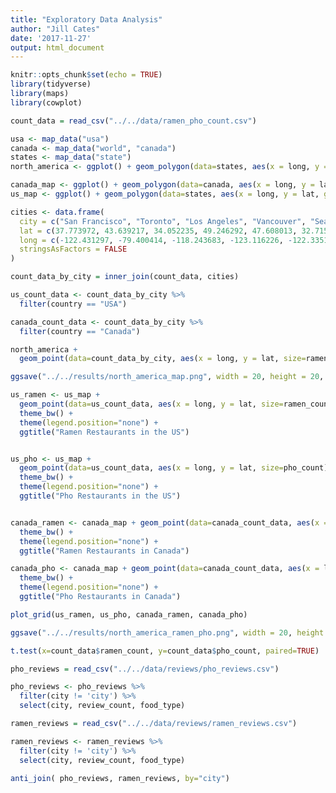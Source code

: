 ```yaml
---
title: "Exploratory Data Analysis"
author: "Jill Cates"
date: '2017-11-27'
output: html_document
---
```


```r
knitr::opts_chunk$set(echo = TRUE)
library(tidyverse)
library(maps)
library(cowplot)
```

```r
count_data = read_csv("../../data/ramen_pho_count.csv")

usa <- map_data("usa")
canada <- map_data("world", "canada")
states <- map_data("state")
north_america <- ggplot() + geom_polygon(data=states, aes(x = long, y = lat, group = group), color = "white", size=0.15, fill="#DCDCDC") + geom_polygon(data=canada, aes(x=long, y=lat, group = group), fill="#DCDCDC") +theme_classic() + coord_fixed(1.3)

canada_map <- ggplot() + geom_polygon(data=canada, aes(x = long, y = lat, group = group), color = "white", size=0.15, fill="#DCDCDC")
us_map <- ggplot() + geom_polygon(data=states, aes(x = long, y = lat, group = group), color = "white", size=0.15, fill="#DCDCDC")
```

```r
cities <- data.frame(
  city = c("San Francisco", "Toronto", "Los Angeles", "Vancouver", "Seattle", "San Diego", "New York", "Washington DC", "Chicago", "Las Vegas", "Boston", "Houston", "Portland", "Atlanta", "Philadelphia", "Phoenix", "Miami", "Denver", "Dallas", "Charlotte", "Minneapolis", "Montreal"),
  lat = c(37.773972, 43.639217, 34.052235, 49.246292, 47.608013, 32.715736, 40.730610, 38.930176, 41.881832, 36.114647, 42.361145, 29.759438, 45.523064, 33.753746, 39.952583, 33.448376, 25.761681, 39.742043, 32.897480, 35.227085, 44.986656, 45.5017),
  long = c(-122.431297, -79.400414, -118.243683, -123.116226, -122.335167, -117.161087, -73.935242, -77.070503, -87.623177, -115.172813, -71.057083, -95.369957, -122.676483, -84.386330, -75.165222, -112.074036, -80.191788, -104.991531, -97.040443, -80.843124, -93.258133, -73.5673),
  stringsAsFactors = FALSE
)

count_data_by_city = inner_join(count_data, cities)

us_count_data <- count_data_by_city %>% 
  filter(country == "USA")

canada_count_data <- count_data_by_city %>% 
  filter(country == "Canada")
```

```r
north_america + 
  geom_point(data=count_data_by_city, aes(x = long, y = lat, size=ramen_count), color="dark red", alpha=0.4) + theme(legend.position="none") + ggtitle("Ramen Restaurants in Various North American Cities") 

ggsave("../../results/north_america_map.png", width = 20, height = 20, units = "cm")
```
```r
us_ramen <- us_map + 
  geom_point(data=us_count_data, aes(x = long, y = lat, size=ramen_count), color="dark red", alpha=0.4) + 
  theme_bw() + 
  theme(legend.position="none") + 
  ggtitle("Ramen Restaurants in the US") 


us_pho <- us_map + 
  geom_point(data=us_count_data, aes(x = long, y = lat, size=pho_count), color="dark blue", alpha=0.4) + 
  theme_bw() + 
  theme(legend.position="none") + 
  ggtitle("Pho Restaurants in the US") 


canada_ramen <- canada_map + geom_point(data=canada_count_data, aes(x = long, y = lat, size=ramen_count), color="dark red", alpha=0.4) + 
  theme_bw() + 
  theme(legend.position="none") + 
  ggtitle("Ramen Restaurants in Canada") 

canada_pho <- canada_map + geom_point(data=canada_count_data, aes(x = long, y = lat, size=pho_count), color="dark blue", alpha=0.4) + 
  theme_bw() + 
  theme(legend.position="none") + 
  ggtitle("Pho Restaurants in Canada") 

plot_grid(us_ramen, us_pho, canada_ramen, canada_pho)

ggsave("../../results/north_america_ramen_pho.png", width = 20, height = 20, units = "cm")
```

```r
t.test(x=count_data$ramen_count, y=count_data$pho_count, paired=TRUE)
```







```r
pho_reviews = read_csv("../../data/reviews/pho_reviews.csv")

pho_reviews <- pho_reviews %>% 
  filter(city != 'city') %>% 
  select(city, review_count, food_type)

ramen_reviews = read_csv("../../data/reviews/ramen_reviews.csv")

ramen_reviews <- ramen_reviews %>% 
  filter(city != 'city') %>% 
  select(city, review_count, food_type)

anti_join( pho_reviews, ramen_reviews, by="city")


```